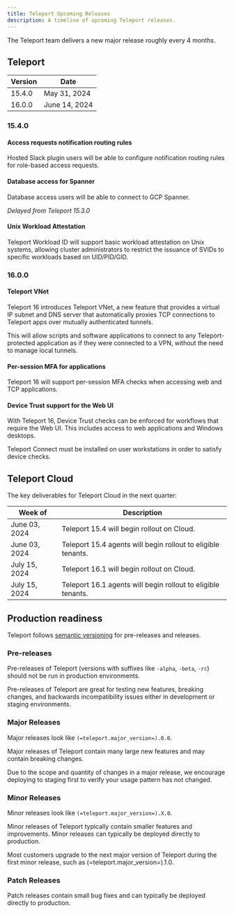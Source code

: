 ```yaml
---
title: Teleport Upcoming Releases
description: A timeline of upcoming Teleport releases.
---
```


The Teleport team delivers a new major release roughly every 4 months.

## Teleport

| Version | Date           |
| ------- | ---------------|
| 15.4.0  | May 31, 2024   |
| 16.0.0  | June 14, 2024  |

### 15.4.0

#### Access requests notification routing rules

Hosted Slack plugin users will be able to configure notification routing rules
for role-based access requests.

#### Database access for Spanner

Database access users will be able to connect to GCP Spanner.

*Delayed from Teleport 15.3.0*

#### Unix Workload Attestation

Teleport Workload ID will support basic workload attestation on Unix systems,
allowing cluster administrators to restrict the issuance of SVIDs to specific
workloads based on UID/PID/GID.

### 16.0.0

#### Teleport VNet

Teleport 16 introduces Teleport VNet, a new feature that provides a virtual IP
subnet and DNS server that automatically proxies TCP connections to Teleport
apps over mutually authenticated tunnels.

This will allow scripts and software applications to connect to any
Teleport-protected application as if they were connected to a VPN, without the
need to manage local tunnels.

#### Per-session MFA for applications

Teleport 16 will support per-session MFA checks when accessing web and TCP applications.

#### Device Trust support for the Web UI

With Teleport 16, Device Trust checks can be enforced for workflows that require the Web UI.
This includes access to web applications and Windows desktops.

Teleport Connect must be installed on user workstations in order to satisfy device checks.

## Teleport Cloud

The key deliverables for Teleport Cloud in the next quarter:

| Week of       | Description                                                  |
|---------------|--------------------------------------------------------------|
| June 03, 2024 | Teleport 15.4 will begin rollout on Cloud.                   |
| June 03, 2024 | Teleport 15.4 agents will begin rollout to eligible tenants. |
| July 15, 2024 | Teleport 16.1 will begin rollout on Cloud.                   |
| July 15, 2024 | Teleport 16.1 agents will begin rollout to eligible tenants. |

## Production readiness

Teleport follows [semantic versioning](https://semver.org) for pre-releases and
releases.

### Pre-releases

Pre-releases of Teleport (versions with suffixes like `-alpha`, `-beta`, `-rc`)
should not be run in production environments.

Pre-releases of Teleport are great for testing new features, breaking changes,
and backwards incompatibility issues either in development or staging
environments.

### Major Releases

Major releases look like `(=teleport.major_version=).0.0`.

Major releases of Teleport contain many large new features and may contain
breaking changes.

Due to the scope and quantity of changes in a major release, we encourage
deploying to staging first to verify your usage pattern has not changed.

### Minor Releases

Minor releases look like `(=teleport.major_version=).X.0`.

Minor releases of Teleport typically contain smaller features and improvements.
Minor releases can typically be deployed directly to production.

Most customers upgrade to the next major version of Teleport during the first
minor release, such as (=teleport.major_version=).1.0.

### Patch Releases

Patch releases contain small bug fixes and can typically be deployed directly
to production.
